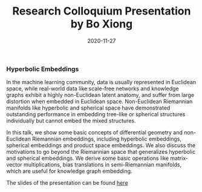 ﻿---
date: 2020-11-27
title: Research Colloquium Presentation by Bo Xiong
---

### Hyperbolic Embeddings

In the machine learning community, data is usually represented in Euclidean space, while real-world data like scale-free networks and knowledge graphs exhibit a highly non-Euclidean latent anatomy, and suffer from large distortion when embedded in Euclidean space. Non-Euclidean Riemannian manifolds like hyperbolic and spherical space have demonstrated outstanding performance in embedding tree-like or spherical structures individually but cannot embed the mixed structures. 

In this talk, we show some basic concepts of differential geometry and non-Euclidean Riemannian embeddings, including hyperbolic embeddings, spherical embeddings and product space embeddings. We also discuss the motivations to go beyond the Riemannian space that generalizes hyperbolic and spherical embeddings. We derive some basic operations like matrix-vector multiplications, bias translations in semi-Riemannian manifolds, which are useful for knowledge graph embedding. 

<!-- By leveraging these operations, we also extend the graph convolutional networks into semi-Riemannian manifolds. 

To overcome these issues, we exploit semi-Riemannian manifolds, which could not only cover the hyperbolic and spherical geometries but also their submanifolds which could encode more complex geometries. -->

The slides of the presentation can be found [here](/downloads/xiong_colloquium_slides.pdf)
